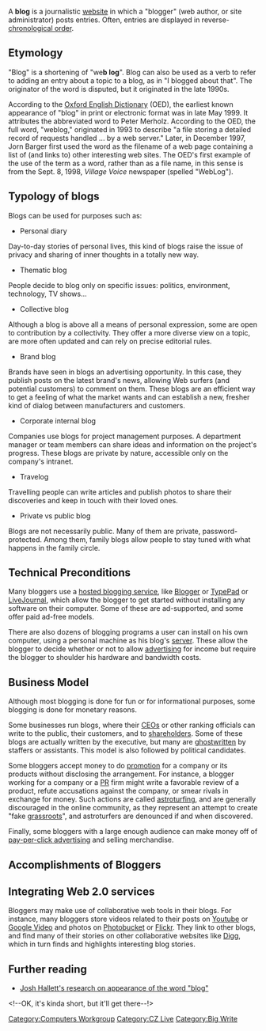 A '''blog''' is a journalistic [[website]] in which a "blogger" (web author, or site administrator) posts entries.  Often, entries are displayed in reverse-[[chronological order]].  

==Etymology==
"Blog" is a shortening of "we'''b log'''".  Blog can also be used as a verb to refer to adding an entry about a topic to a blog, as in "I blogged about that".  The originator of the word is disputed, but it originated in the late 1990s.

According to the [[Oxford English Dictionary]] (OED), the earliest known appearance of "blog" in print or electronic format was in late May 1999.  It attributes the abbreviated word to Peter Merholz.  According to the OED, the full word, "weblog," originated in 1993 to describe "a file storing a detailed record of requests handled ... by a web server."  Later, in December 1997, Jorn Barger first used the word as the filename of a web page containing a list of (and links to) other interesting web sites.  The OED's first example of the use of the term as a word, rather than as a file name, in this sense is from the Sept. 8, 1998, ''Village Voice'' newspaper (spelled "WebLog").

==Typology of blogs==

Blogs can be used for purposes such as:

* Personal diary

Day-to-day stories of personal lives, this kind of blogs raise the issue of privacy and sharing of inner thoughts in a totally new way. 

* Thematic blog

People decide to blog only on specific issues: politics, environment, technology, TV shows...


* Collective blog

Although a blog is above all a means of personal expression, some are open to contribution by a collectivity. They offer a more diverse view on a topic, are more often updated and can rely on precise editorial rules.


* Brand blog

Brands have seen in blogs an advertising opportunity. In this case, they publish posts on the latest brand's news, allowing Web surfers (and potential customers) to comment on them. These blogs are an efficient way to get a feeling of what the market wants and can establish a new, fresher kind of dialog between manufacturers and customers.


* Corporate internal blog

Companies use blogs for project management purposes. A department manager or team members can share ideas and information on the project's progress. These blogs are private by nature, accessible only on the company's intranet.


* Travelog

Travelling people can write articles and publish photos to share their discoveries and keep in touch with their loved ones.


* Private vs public blog

Blogs are not necessarily public. Many of them are private, password-protected. Among them, family blogs allow people to stay tuned with what happens in the family circle.

==Technical Preconditions==
Many bloggers use a [[hosted blogging service]], like [[Blogger]] or [[TypePad]] or [[LiveJournal]], which allow the blogger to get started without installing any software on their computer.  Some of these are ad-supported, and some offer paid ad-free models.

There are also dozens of blogging programs a user can install on his own computer, using a personal machine as his blog's [[server]].  These allow the blogger to decide whether or not to allow [[advertising]] for income but require the blogger to shoulder his hardware and bandwidth costs.

==Business Model==
Although most blogging is done for fun or for informational purposes, some blogging is done for monetary reasons.

Some businesses run blogs, where their [[Chief Executive Officer|CEOs]] or other ranking officials can write to the public, their customers, and to [[shareholder]]s.  Some of these blogs are actually written by the executive, but many are [[ghostwriter|ghostwritten]] by staffers or assistants.  This model is also followed by political candidates.

Some bloggers accept money to do [[promotion]] for a company or its products without disclosing the arrangement.  For instance, a blogger working for a company or a [[PR]] firm might write a favorable review of a product, refute accusations against the company, or smear rivals in exchange for money.  Such actions are called [[astroturfing]], and are generally discouraged in the online community, as they represent an attempt to create "fake [[grassroots (politics)|grassroots]]", and astroturfers are denounced if and when discovered.

Finally, some bloggers with a large enough audience can make money off of [[pay-per-click advertising]] and selling merchandise.

==Accomplishments of Bloggers==

==Integrating Web 2.0 services==
Bloggers may make use of collaborative web tools in their blogs.  For instance, many bloggers store videos related to their posts on [[Youtube]] or [[Google Video]] and photos on [[Photobucket]] or [[Flickr]].  They link to other blogs, and find many of their stories on other collaborative websites like [[Digg]], which in turn finds and highlights interesting blog stories.

==Further reading==
* [http://hyku.com/blog/archives/000238.html Josh Hallett's research on appearance of the word "blog"]

[[Category:Computers Workgroup]]
[[Category:CZ Live]]
[[Category:Big Write]] <!--OK, it's kinda short, but it'll get there--!>
